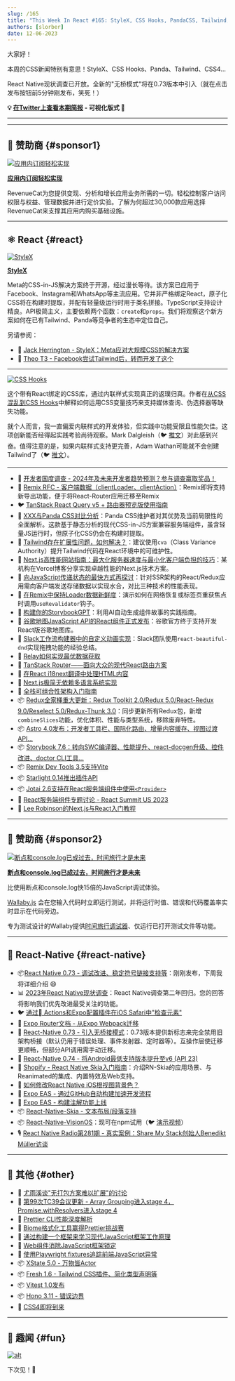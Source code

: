 ```yaml
---
slug: /165
title: "This Week In React #165: StyleX, CSS Hooks, PandaCSS, Tailwind, Redux, Astro, Next.js, Remix, Storybook, React-Native 0.73, State of React-Native, Skia text layouts, Expo EAS..."
authors: [slorber]
date: 12-06-2023
---
```


大家好！

本周的CSS新闻特别有意思！StyleX、CSS Hooks、Panda、Tailwind、CSS4...

React Native现状调查已开放。全新的"无桥模式"将在0.73版本中引入（就在点击发布按钮前5分钟刚发布，笑死！）

<!-- truncate -->

**💡 [在Twitter上查看本期简报](https://slo.im/thread) - 可视化版式 🎨**

---


<Support />

---

## 💸 赞助商 {#sponsor1}

[![应用内订阅轻松实现](/emails/issues/165/RevenueCat.jpg)](https://www.revenuecat.com?utm_source=twir&utm_medium=sponsorship&utm_campaign=dec_23)

**[应用内订阅轻松实现](https://www.revenuecat.com?utm_source=twir&utm_medium=sponsorship&utm_campaign=dec_23)**

RevenueCat为您提供变现、分析和增长应用业务所需的一切。轻松控制客户访问权限与权益、管理数据并进行定价实验。了解为何超过30,000款应用选择RevenueCat来支撑其应用内购买基础设施。

---

## ⚛️ React {#react}

[![StyleX](/emails/issues/165/stylex.jpg)](https://github.com/facebook/stylex)

[**StyleX**](https://github.com/facebook/stylex)

Meta的CSS-in-JS解决方案终于开源，经过漫长等待。该方案已应用于Facebook、Instagram和WhatsApp等主流应用。它并非严格绑定React，原子化CSS将在构建时提取，并配有轻量级运行时用于类名拼接。TypeScript支持设计精良。API极简主义，主要依赖两个函数：`create`和`props`。我们将观察这个新方案如何在已有Tailwind、Panda等竞争者的生态中定位自己。

另请参阅：

- 🎥 [Jack Herrington - StyleX：Meta应对大规模CSS的解决方案](https://www.youtube.com/watch?v=6ZDiGtg1jN4)
- 🎥 [Theo T3 - Facebook尝试Tailwind后，转而开发了这个](https://www.youtube.com/watch?v=PHV94q7BivI)

---

[![CSS Hooks](/emails/issues/165/csshooks.jpg)](https://css-hooks.com/)

这个带有React绑定的CSS库，通过内联样式实现真正的返璞归真。作者在[从CSS混乱到CSS Hooks](https://nsaunders.dev/posts/css-madness-to-hooks)中解释如何运用CSS变量技巧来支持媒体查询、伪选择器等缺失功能。

就个人而言，我一直偏爱内联样式的开发体验，但实践中功能受限且性能欠佳。这项创新能否经得起实践考验尚待观察。Mark Dalgleish（🐦 [推文](https://twitter.com/markdalgleish/status/1729399475494608923)）对此感到兴奋。值得注意的是，如果内联样式支持更完善，Adam Wathan可能就不会创建Tailwind了（🐦 [推文](https://twitter.com/adamwathan/status/1732209400641724785)）。

---

- 💸 [开发者国度调查 - 2024年及未来开发者趋势预测？参与调查赢取奖品！](https://developereconomics.net/?member_id=thisweekinreact&utm_medium=nl_ad1)
- 👀 [Remix RFC - 客户端数据（clientLoader、clientAction）](https://github.com/remix-run/remix/discussions/7634)：Remix即将支持新导出功能，便于将React-Router应用迁移至Remix
- 🐦 [TanStack React Query v5 + 路由器预览版使用指南](https://twitter.com/tannerlinsley/status/1730621837212876829)
- 📜 [XXX与Panda CSS对比分析](https://www.astahmer.dev/posts/how-does-xxx-compares-to-panda-css)：Panda CSS维护者对其优势及当前局限性的全面解析。这款基于静态分析的现代CSS-in-JS方案兼容服务端组件，虽含轻量JS运行时，但原子化CSS仍会在构建时提取。
- 📜 [Tailwind存在扩展性问题，如何解决？](https://byteofdev.com/posts/scale-tailwindcss/)：建议使用`cva`（Class Variance Authority）提升Tailwind代码在React环境中的可维护性。
- 📜 [Next.js高性能网站指南：最大化服务器速度与最小化客户端负担的技巧](https://vercel.com/blog/guide-to-fast-websites-with-next-js-tips-for-maximizing-server-speeds)：某机构在Vercel博客分享实现卓越性能的Next.js技术方案。
- 📜 [向JavaScript传递状态的最快方式再探讨](https://calendar.perfplanet.com/2023/fastest-way-passing-state-javascript-revisited/)：针对SSR架构的React/Redux应用需向客户端发送存储数据以实现水合，对比三种技术的性能表现。
- 📜 [在Remix中保持Loader数据新鲜度](https://sergiodxa.com/tutorials/keep-your-loader-data-fresh-in-remix)：演示如何在网络恢复或标签页重获焦点时调用`useRevalidator`钩子。
- 📜 [构建你的StorybookGPT](https://storybook.js.org/blog/build-your-own-storybook-gpt/)：利用AI自动生成组件故事的实践指南。
- 📜 [谷歌地图JavaScript API的React组件正式发布](https://cloud.google.com/blog/products/maps-platform/introducing-react-components-for-the-maps-javascript-api/)：谷歌官方终于支持开发React版谷歌地图库。
- 📜 [Slack工作流构建器中的自定义动画实现](https://slack.engineering/building-custom-animations-in-the-workflow-builder/)：Slack团队使用`react-beautiful-dnd`实现拖拽功能的经验总结。
- 📜 [Relay如何实现最优数据获取](https://relay.dev/blog/2023/10/24/how-relay-enables-optimal-data-fetching/)
- 📜 [TanStack Router——面向大众的现代React路由方案](https://swizec.com/blog/tanstack-router-modern-react-for-the-rest-of-us/)
- 📜 [在React i18next翻译中处理HTML内容](https://rafaelcamargo.com/blog/handling-html-within-react-i18next-translations/)
- 📜 [Next.js极简无依赖多语言系统实现](https://www.thomasledoux.be/blog/minimal-dependency-free-translation-system-nextjs)
- 📜 [全栈可组合性架构入门指南](https://www.smashingmagazine.com/2023/11/introduction-full-stack-composability/)
- 📦 [Redux全家桶重大更新：Redux Toolkit 2.0/Redux 5.0/React-Redux 9.0/Reselect 5.0/Redux-Thunk 3.0](https://github.com/reduxjs/redux-toolkit/releases/tag/v2.0.0)：同步更新所有Redux包，新增`combineSlices`功能，优化体积、性能与类型系统，移除废弃特性。
- 📦 [Astro 4.0发布：开发者工具栏、国际化路由、增量内容缓存、视图过渡API...](https://astro.build/blog/astro-4/)
- 📦 [Storybook 7.6：转向SWC编译器、性能提升、react-docgen升级、控件改进、doctor CLI工具...](https://storybook.js.org/blog/storybook-7-6/)
- 📦 [Remix Dev Tools 3.5支持Vite](https://github.com/Code-Forge-Net/Remix-Dev-Tools/releases/tag/v3.5.0)
- 📦 [Starlight 0.14推出插件API](https://github.com/withastro/starlight/releases/tag/%40astrojs%2Fstarlight%400.14.0)
- 📦 [Jotai 2.6支持在React服务端组件中使用`<Provider>`](https://github.com/pmndrs/jotai/releases/tag/v2.6.0)
- 🎥 [React服务端组件专题讨论 - React Summit US 2023](https://www.youtube.com/watch?v=ujaTs-5LEWM)
- 🎥 [Lee Robinson的Next.js与React入门教程](https://www.youtube.com/@leerob)

<SubscribeFormEmbed placement="middle" />

---

## 💸 赞助商 {#sponsor2}

[![断点和console.log已成过去，时间旅行才是未来](/emails/issues/165/Breakpoints.jpg)](https://wallabyjs.com/?referrer=ThisWeekInReact1)

**[断点和console.log已成过去，时间旅行才是未来](https://wallabyjs.com/?referrer=ThisWeekInReact1)**

比使用断点和console.log快15倍的JavaScript调试体验。

[Wallaby.js](https://wallabyjs.com/?referrer=ThisWeekInReact1) 会在您输入代码时立即运行测试，并将运行时值、错误和代码覆盖率实时显示在代码旁边。

专为测试设计的Wallaby提供[时间旅行调试器](https://wallabyjs.com/docs/intro/time-travel-debugger.html?referrer=ThisWeekInReact1)、仅运行已打开测试文件等功能。

---

## 📱 React-Native {#react-native}

- 📦[React Native 0.73 - 调试改进、稳定符号链接支持等](https://reactnative.dev/blog/2023/12/06/0.73-debugging-improvements-stable-symlinks)：刚刚发布，下周我将详细介绍 😄
- 📊 [2023年React Native现状调查](https://survey.stateofreactnative.com/)：React Native调查第二年回归。您的回答将影响我们优先改进最受关注的功能。
- 🐦 [通过 Actions和Expo配置插件在iOS Safari中"检查元素"](https://twitter.com/Baconbrix/status/1731407884624310708)
- 📖 [Expo Router文档 - 从Expo Webpack迁移](https://docs.expo.dev/router/migrate/from-expo-webpack/)
- 💬 [React-Native 0.73 - 引入无桥接模式](https://github.com/reactwg/react-native-new-architecture/discussions/154)：0.73版本提供新标志来完全禁用旧架构桥接（默认仍用于错误处理、事件发射器、定时器等）。互操作层使迁移更顺畅，但部分API调用需手动迁移。
- 💬 [React-Native 0.74 - 将Android最低支持版本提升至v6 (API 23)](https://github.com/react-native-community/discussions-and-proposals/discussions/740)
- 📜 [Shopify - React Native Skia入门指南](https://shopify.engineering/getting-started-with-react-native-skia)：介绍RN-Skia的应用场景、与Reanimated的集成、内置特效及Web支持。
- 📜 [如何修改React Native iOS根视图背景色？](https://www.oskarkwasniewski.dev/blog/react-native-change-native-background-color)
- 📜 [Expo EAS - 通过GitHub自动构建加速开发流程](https://expo.dev/changelog/2023/11-29-automatic-github-builds)
- 📜 [Expo EAS - 构建注解功能上线](https://expo.dev/changelog/2023/12-01-build-annotations)
- 📦 [React-Native-Skia - 文本布局/段落支持](https://shopify.github.io/react-native-skia/docs/text/paragraph/)
- 📦 [React-Native-VisionOS](https://github.com/callstack/react-native-visionos)：现可在npm试用（🐦 [演示视频](https://twitter.com/o_kwasniewski/status/1729453555201802495)）
- 🎙️ [React Native Radio第281期 - 真实案例：Share My Stack创始人Benedikt Müller访谈](https://reactnativeradio.com/episodes/rnr-281-real-life-react-native-benedikt-muller-of-share-my-stack)

---

## 🔀 其他 {#other}

- 🧵 [尤雨溪谈"无打包方案难以扩展"的讨论](https://twitter.com/youyuxi/status/1730537401217610234)
- 📜 [第99次TC39会议更新 - Array Grouping进入stage 4，Promise.withResolvers进入stage 4](https://dev.to/hemanth/updates-from-the-99th-tc39-meeting-15hn)
- 📜 [Prettier CLI性能深度解析](https://prettier.io/blog/2023/11/30/cli-deep-dive)
- 📜 [Biome格式化工具赢得Prettier挑战赛](https://biomejs.dev/blog/biome-wins-prettier-challenge/)
- 📜 [通过构建一个框架来学习现代JavaScript框架工作原理](https://nolanlawson.com/2023/12/02/lets-learn-how-modern-javascript-frameworks-work-by-building-one/)
- 📜 [Web组件消除JavaScript框架锁定](https://jakelazaroff.com/words/web-components-eliminate-javascript-framework-lock-in/)
- 📜 [使用Playwright fixtures追踪前端JavaScript异常](https://www.checklyhq.com/blog/track-frontend-javascript-exceptions-with-playwright/)
- 📦 [XState 5.0 - 万物皆Actor](https://stately.ai/blog/2023-12-01-xstate-v5)
- 📦 [Fresh 1.6 - Tailwind CSS插件、简化类型声明等](https://deno.com/blog/fresh-1.6)
- 📦 [Vitest 1.0发布](https://github.com/vitest-dev/vitest/releases/tag/v1.0.0)
- 📦 [Hono 3.11 - 错误边界](https://github.com/honojs/hono/releases/tag/v3.11.0)
- 🎥 [CSS4即将到来](https://www.youtube.com/watch?v=j4mOm1qic7k)

---

## 🤭 趣闻 {#fun}

[![alt](/emails/issues/165/meme.jpg)](https://twitter.com/bndkt/status/1729743347370139940)

下次见！👋